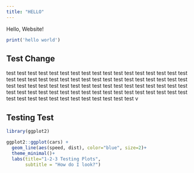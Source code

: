 ```yaml
---
title: "HELLO"
---
```


Hello, Website!


```r
print('hello world')
```

## Test Change

test test test test test test test test test test test test test test test test test test test test test test test test test test test test test test test test test test test test test test test test test test test test test test test test test test test test test test test test test test test test test test test test test test test test test test test test test test test test test test test test v

## Testing Test

```r
library(ggplot2)

ggplot2::ggplot(cars) +
  geom_line(aes(speed, dist), color="blue", size=2)+
  theme_minimal()+
  labs(title="1-2-3 Testing Plots",
       subtitle = "How do I look?")
```

